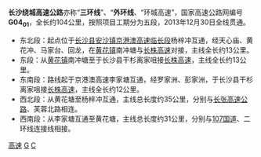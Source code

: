 {{中国高速公路信息框
| 编号 = G0401CS
| 名称 = 长沙绕城高速公路
| 地圖 = 
| 路線簡稱 = 长沙绕城
| 最近通車日期 =2013年12月30日 
| 规划总里程 = 104
| 起點 = 环线
| 終點 = 环线
| 出口處數 =20 
| 服务区数 = 
}}
'''长沙绕城高速公路'''亦称“'''三环线'''”、“'''外环线'''、“环城高速”，国家高速公路网编号'''G04<sub>01</sub>'''，全长约104公里，按照项目工期分为五段，2013年12月30日全线贯通。
* 东北段：起点位于[[长沙县|长沙县]][[安沙镇|安沙镇]][[京港澳高速公路|京港澳高速]][[京港澳高速临长段|临长段]]杨梓冲互通，经天心庙、黄花冲、马家台、回龙，在[[黄花镇_(长沙县)|黄花镇]]南冲塘与[[长株高速公路|长株高速]]对接，主线全长约13公里。
* 东段：从[[黄花镇_(长沙县)|黄花镇]]南冲塘至于长沙县干杉离家咀接[[长株高速公路|长株高速]]，主线全长约13公里。
* 东南段：路线起于京港澳高速李家塘互通，经罗家洲、彭家洲，于长沙县干杉离家咀接[[长株高速公路|长株高速]]，主线全长约12公里。
* 西北段：从黄花塘至杨梓冲互通，主线总长度约35公里，分别与[[长张高速公路|长张高速公路]]、芙蓉北路相连。
* 西南段：从李家塘互通至黄花塘，主线总长度约31公里，分别与[[107国道|107国道]]、二环线连接线相接。

{{road-stub}}{{湖南小作品}}

{{长沙基础设施建设}}
{{湖南省高速公路}}
{{中国国家高速公路网}}

[[Category:长沙交通|高速]]
[[Category:湖南省高速公路|G]]
[[Category:中国国家高速公路网城市环线|C]]